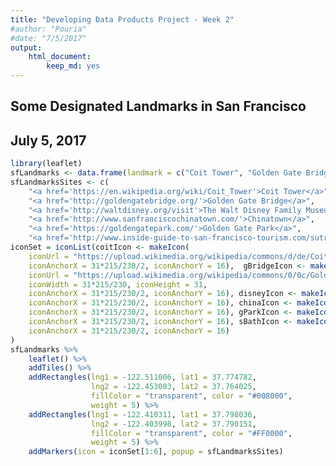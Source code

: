 ```yaml
---
title: "Developing Data Products Project - Week 2"
#author: "Pouria"
#date: "7/5/2017"
output: 
    html_document: 
        keep_md: yes
---
```

  
## Some Designated Landmarks in San Francisco  
## July 5, 2017  
```r
library(leaflet)
sfLandmarks <- data.frame(landmark = c("Coit Tower", "Golden Gate Bridge", "The Walt Disney Family Museum", "Chinatown", "Golden Gate Park", "The Sutro Bath"), lat = c(37.802395, 37.819924, 37.801446, 37.795935, 37.768886, 37.780429), long = c(-122.405822,  -122.478253, -122.458720, -122.407625, -122.486280, -122.513688))
sfLandmarksSites <- c(
    "<a href='https://en.wikipedia.org/wiki/Coit_Tower'>Coit Tower</a>", 
    "<a href='http://goldengatebridge.org/'>Golden Gate Bridge</a>", 
    "<a href='http://waltdisney.org/visit'>The Walt Disney Family Museum</a>", 
    "<a href='http://www.sanfranciscochinatown.com/'>Chinatown</a>", 
    "<a href='https://goldengatepark.com/'>Golden Gate Park</a>", 
    "<a href='http://www.inside-guide-to-san-francisco-tourism.com/sutro-baths.html'>The Sutro Bath</a>")
iconSet = iconList(coitIcon <- makeIcon(
    iconUrl = "https://upload.wikimedia.org/wikipedia/commons/d/de/Coittower1.jpg", iconWidth = 31*215/230, iconHeight = 31, 
    iconAnchorX = 31*215/230/2, iconAnchorY = 16),  gBridgeIcon <- makeIcon(
    iconUrl = "https://upload.wikimedia.org/wikipedia/commons/0/0c/GoldenGateBridge-001.jpg", 
    iconWidth = 31*215/230, iconHeight = 31, 
    iconAnchorX = 31*215/230/2, iconAnchorY = 16), disneyIcon <- makeIcon(iconUrl = "https://upload.wikimedia.org/wikipedia/commons/7/70/Disney_Museum_2.JPG", iconWidth = 31*215/230, iconHeight = 31, 
    iconAnchorX = 31*215/230/2, iconAnchorY = 16), chinaIcon <- makeIcon(iconUrl = "https://upload.wikimedia.org/wikipedia/commons/b/b0/1_chinatown_san_francisco_arch_gateway.JPG", iconWidth = 31*215/230, iconHeight = 31, 
    iconAnchorX = 31*215/230/2, iconAnchorY = 16), gParkIcon <- makeIcon(iconUrl = "https://upload.wikimedia.org/wikipedia/commons/b/be/Golden_Gate_Park_air_2.jpg", iconWidth = 31*215/230, iconHeight = 31, 
    iconAnchorX = 31*215/230/2, iconAnchorY = 16), sBathIcon <- makeIcon(iconUrl = "https://upload.wikimedia.org/wikipedia/commons/f/ff/Sutro_Baths_%26_Seal_Rocks%2C_GGNRA.jpg", iconWidth = 31*215/230, iconHeight = 31, 
    iconAnchorX = 31*215/230/2, iconAnchorY = 16)
)
sfLandmarks %>% 
    leaflet() %>% 
    addTiles() %>% 
    addRectangles(lng1 = -122.511006, lat1 = 37.774782, 
                  lng2 = -122.453003, lat2 = 37.764025, 
                  fillColor = "transparent", color = "#008000", 
                  weight = 5) %>% 
    addRectangles(lng1 = -122.410311, lat1 = 37.798036, 
                  lng2 = -122.403998, lat2 = 37.790151, 
                  fillColor = "transparent", color = "#FF0000", 
                  weight = 5) %>% 
    addMarkers(icon = iconSet[1:6], popup = sfLandmarksSites)
```